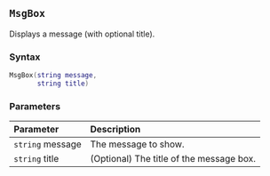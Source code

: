 ::: {.minipage data-latex="{\textwidth}"}
## `MsgBox`

Displays a message (with optional title).

### Syntax {-}

``` .lua
MsgBox(string message,
       string title)
```

### Parameters {-}

**Parameter** | **Description**
| :-- | :-- |
| `string` message | The message to show. |
| `string` title | (Optional) The title of the message box. |
:::
